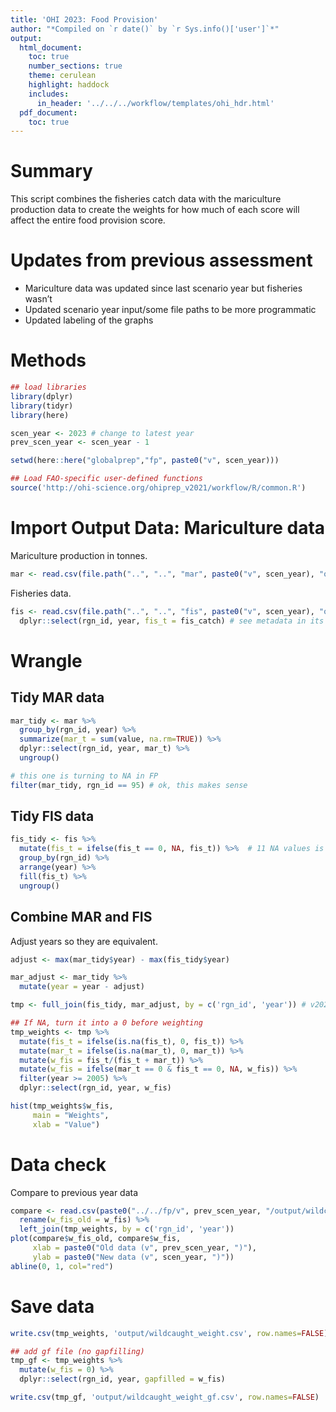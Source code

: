 ```yaml
---
title: 'OHI 2023: Food Provision'
author: "*Compiled on `r date()` by `r Sys.info()['user']`*"
output: 
  html_document:
    toc: true
    number_sections: true
    theme: cerulean
    highlight: haddock
    includes: 
      in_header: '../../../workflow/templates/ohi_hdr.html'
  pdf_document:
    toc: true
---
```


# Summary

This script combines the fisheries catch data with the mariculture production data to create the weights for how much of each score will affect the entire food provision score. 

# Updates from previous assessment

- Mariculture data was updated since last scenario year but fisheries wasn't
- Updated scenario year input/some file paths to be more programmatic
- Updated labeling of the graphs

# Methods

```r
## load libraries
library(dplyr)
library(tidyr)
library(here)

scen_year <- 2023 # change to latest year
prev_scen_year <- scen_year - 1

setwd(here::here("globalprep","fp", paste0("v", scen_year)))

## Load FAO-specific user-defined functions
source('http://ohi-science.org/ohiprep_v2021/workflow/R/common.R')
```


# Import Output Data: Mariculture data

Mariculture production in tonnes.
```r
mar <- read.csv(file.path("..", "..", "mar", paste0("v", scen_year), "output", "MAR_FP_data.csv")) # see metadata in its prep
```

Fisheries data.
```r
fis <- read.csv(file.path("..", "..", "fis", paste0("v", scen_year), "output", "FP_fis_catch.csv")) %>%
  dplyr::select(rgn_id, year, fis_t = fis_catch) # see metadata in its prep
```

# Wrangle 

## Tidy MAR data
```r
mar_tidy <- mar %>%
  group_by(rgn_id, year) %>%
  summarize(mar_t = sum(value, na.rm=TRUE)) %>%
  dplyr::select(rgn_id, year, mar_t) %>%
  ungroup()

# this one is turning to NA in FP
filter(mar_tidy, rgn_id == 95) # ok, this makes sense
```

## Tidy FIS data

```r
fis_tidy <- fis %>%
  mutate(fis_t = ifelse(fis_t == 0, NA, fis_t)) %>%  # 11 NA values is correct (there were 0 in v2023)
  group_by(rgn_id) %>%
  arrange(year) %>%
  fill(fis_t) %>% 
  ungroup()
```

## Combine MAR and FIS

Adjust years so they are equivalent.
```r
adjust <- max(mar_tidy$year) - max(fis_tidy$year)

mar_adjust <- mar_tidy %>%
  mutate(year = year - adjust)

tmp <- full_join(fis_tidy, mar_adjust, by = c('rgn_id', 'year')) # v2023: removed all = TRUE because was not a valid argument, did not see an equivalent

## If NA, turn it into a 0 before weighting
tmp_weights <- tmp %>%
  mutate(fis_t = ifelse(is.na(fis_t), 0, fis_t)) %>%
  mutate(mar_t = ifelse(is.na(mar_t), 0, mar_t)) %>%
  mutate(w_fis = fis_t/(fis_t + mar_t)) %>%
  mutate(w_fis = ifelse(mar_t == 0 & fis_t == 0, NA, w_fis)) %>%
  filter(year >= 2005) %>%
  dplyr::select(rgn_id, year, w_fis) 

hist(tmp_weights$w_fis,
     main = "Weights",
     xlab = "Value")
```

# Data check

Compare to previous year data
```r
compare <- read.csv(paste0("../../fp/v", prev_scen_year, "/output/wildcaught_weight.csv")) %>%
  rename(w_fis_old = w_fis) %>%
  left_join(tmp_weights, by = c('rgn_id', 'year'))
plot(compare$w_fis_old, compare$w_fis,
     xlab = paste0("Old data (v", prev_scen_year, ")"),
     ylab = paste0("New data (v", scen_year, ")"))
abline(0, 1, col="red")
```

# Save data

```r
write.csv(tmp_weights, 'output/wildcaught_weight.csv', row.names=FALSE)

## add gf file (no gapfilling)
tmp_gf <- tmp_weights %>%
  mutate(w_fis = 0) %>%
  dplyr::select(rgn_id, year, gapfilled = w_fis)

write.csv(tmp_gf, 'output/wildcaught_weight_gf.csv', row.names=FALSE)
```

